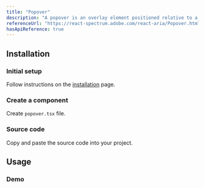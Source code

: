 ```yaml
---
title: "Popover"
description: "A popover is an overlay element positioned relative to a trigger."
referenceUrl: "https://react-spectrum.adobe.com/react-aria/Popover.html"
hasApiReference: true
---
```


## Installation

<Steps>

### Initial setup

Follow instructions on the [installation](/docs/overview/installation) page.

### Create a component

Create `popover.tsx` file.

### Source code

Copy and paste the source code into your project.

</Steps>

## Usage

### Demo

<ComponentPreview slug="popover/demo" />

